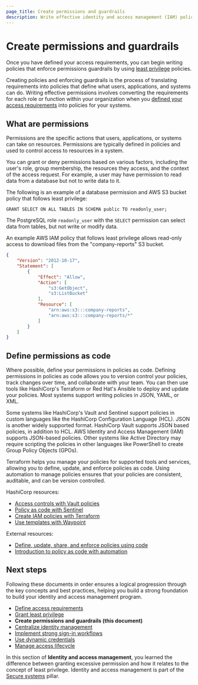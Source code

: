 ```yaml
---
page_title: Create permissions and guardrails
description: Write effective identity and access management (IAM) policies that enforce permissions guardrails by using least privilege.
---
```


# Create permissions and guardrails

Once you have defined your access requirements, you can begin writing
policies that enforce permissions guardrails by using [least
privilege](/well-architected-framework/secure-systems/identity-access-management/grant-least-privilege)
policies.

Creating policies and enforcing guardrails is the process of translating
requirements into policies that define what users, applications, and systems can
do. Writing effective permissions involves converting the requirements for each
role or function within your organization when you [defined your access
requirements](/well-architected-framework/secure-systems/identity-access-management/define-access-requirements)
into policies for your systems.

## What are permissions

Permissions are the specific actions that users, applications, or systems can
take on resources. Permissions are typically defined in policies and used to
control access to resources in a system.

You can grant or deny permissions based on various factors, including the user's
role, group membership, the resources they access, and the context of the access
request. For example, a user may have permission to read data from a database
but not to write data to it.

The following is an example of a database permission and AWS S3 bucket policy
that follows least privilege:

<CodeBlockConfig hideClipboard>

```plaintext
GRANT SELECT ON ALL TABLES IN SCHEMA public TO readonly_user;
```

</CodeBlockConfig>

The PostgreSQL role `readonly_user` with the `SELECT` permission can select data from
tables, but not write or modify data.

An example AWS IAM policy that follows least privilege allows read-only access
to download files from the "company-reports" S3 bucket.

```json
{
    "Version": "2012-10-17",
    "Statement": [
        {
            "Effect": "Allow",
            "Action": [
                "s3:GetObject",
                "s3:ListBucket"
            ],
            "Resource": [
                "arn:aws:s3:::company-reports",
                "arn:aws:s3:::company-reports/*"
            ]
        }
    ]
}
```

## Define permissions as code

Where possible, define your permissions in policies as code. Defining
permissions in policies as code allows you to version control your policies,
track changes over time, and collaborate with your team. You can then use tools like
HashiCorp's Terraform or Red Hat's Ansible to deploy and update your policies.
Most systems support writing policies in JSON, YAML, or XML.

<VideoEmbed url="https://www.youtube.com/watch?v=cOOw4d_6WyA"/>

Some systems like HashiCorp's Vault and Sentinel support policies in custom languages like
the HashiCorp Configuration Language (HCL). JSON is another widely supported
format. HashiCorp Vault supports JSON based policies, in addition to HCL. AWS
Identity and Access Management (IAM) supports JSON-based policies. Other systems
like Active Directory may require scripting the policies in other languages like
PowerShell to create Group Policy Objects (GPOs).

Terraform helps you manage your policies for supported tools and services,
allowing you to define, update, and enforce policies as code. Using automation
to manage policies ensures that your policies are consistent, auditable, and can
be version controlled.

HashiCorp resources:

- [Access controls with Vault policies](/vault/tutorials/policies/policies)
- [Policy as code with Sentinel](/sentinel/docs/concepts/policy-as-code)
- [Create IAM policies with Terraform](/terraform/tutorials/aws/aws-iam-policy)
- [Use templates with Waypoint](/waypoint/tutorials/hcp-waypoint/use-template)

External resources:

- [Define, update, share, and enforce policies using code](https://developer.ibm.com/articles/policy-as-code-ansible-automation-engine-and-open-policy-agent/)
- [Introduction to policy as code with automation](https://www.redhat.com/en/blog/policy-as-code-automation)

## Next steps

Following these documents in order ensures a logical progression through the key
concepts and best practices, helping you build a strong foundation to build your
identity and access management program.

- [Define access requirements](/well-architected-framework/secure-systems/identity-access-management/define-access-requirements)
- [Grant least privilege](/well-architected-framework/secure-systems/identity-access-management/grant-least-privilege)
- **Create permissions and guardrails (this document)**
- [Centralize identity management](/well-architected-framework/secure-systems/identity-access-management/centralize-identity-management)
- [Implement strong sign-in workflows](/well-architected-framework/secure-systems/identity-access-management/implement-strong-sign-in-workflows)
- [Use dynamic credentials](/well-architected-framework/secure-systems/identity-access-management/use-dynamic-credentials)
- [Manage access lifecycle](/well-architected-framework/secure-systems/identity-access-management/manage-access-lifecycle)

In this section of **Identity and access management**, you learned the
difference between granting excessive permission and how it relates to the
concept of least privilege. Identity and access management is part of the
[Secure systems](/well-architected-framework/secure-systems) pillar.
